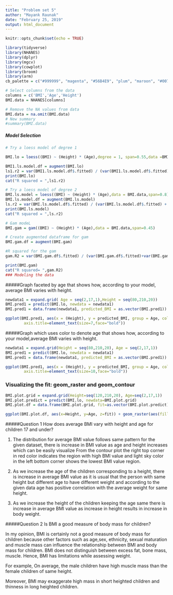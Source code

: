 ---
title: "Problem set 5"
author: "Mayank Raunak"
date: "February 25, 2019"
output: html_document
---

```{r setup, include=FALSE}
knitr::opts_chunk$set(echo = TRUE)
```


```{r,results='hide',warning=FALSE,message=FALSE,echo=F}
library(tidyverse)
library(NHANES)
library(dplyr)
library(mgcv)
library(cowplot)
library(broom)
library(arm)
cb_palette = c("#999999", "magenta", "#56B4E9", "plum", "maroon", "#0072B2", "sienna", "#CC79A7", 'lightsalmon', "orchid", "sky blue","black","cyan","coral4","navy","purple")
```
```{r,echo=F,warning=F,message=F}
# Select columns from the data
columns = c('BMI','Age','Height')
BMI.data = NHANES[columns]

# Remove the NA values from data
BMI.data = na.omit(BMI.data)
# New summary
#summary(BMI.data)

```




##### Model Selection

```{r,warning=F,message=F}
# Try a loess model of degree 1

BMI.lo = loess((BMI) ~ (Height) * (Age),degree = 1, span=0.55,data =BMI.data,family = "symmetric", normalize = FALSE)
```


```{r,echo=F,warning=F,message=F,results='hide'}
BMI1.ls.model.df = augment(BMI.lo)
ls1.r2 = var(BMI1.ls.model.df$.fitted) / (var(BMI1.ls.model.df$.fitted) + var(BMI1.ls.model.df$.resid))
print(BMI.lo)
cat("R squared = ",ls1.r2)
```
```{r,echo=F,warning=F,message=F,results='hide'}
# Try a loess model of degree 2
BMI.ls.model = loess((BMI) ~ (Height) * (Age),data = BMI.data,span=0.8)
BMI.ls.model.df = augment(BMI.ls.model)
ls.r2 = var(BMI.ls.model.df$.fitted) / (var(BMI.ls.model.df$.fitted) + var(BMI.ls.model.df$.resid))
print(BMI.ls.model)
cat("R squared = ",ls.r2)
```

```{r,echo=F,warning=F,message=F,results='hide'}
# Gam modeL
BMI.gam = gam((BMI) ~ (Height) * (Age),data = BMI.data,span=0.45)

# Create augmented dataframe for gam
BMI.gam.df = augment(BMI.gam)

#R squared for the gam
gam.R2 = var(BMI.gam.df$.fitted) / (var(BMI.gam.df$.fitted)+var(BMI.gam.df$.resid))

print(BMI.gam)
cat("R squared= ",gam.R2)
### Modeling the data

```




#####Graph faceted by age that shows how, according to your model, average BMI varies with height.
```{r,message=F,warning=F,echo=F}
newdata1 = expand.grid( Age = seq(2,17,1),Height = seq(80,210,20))
BMI.pred1 = predict(BMI.lo, newdata = newdata1)
BMI.pred1 = data.frame(newdata1, predicted_BMI = as.vector(BMI.pred1))

ggplot(BMI.pred1, aes(x = (Height), y = predicted_BMI, group = Age, color = factor(Age))) +geom_point()+geom_line()+ facet_wrap(~Age,ncol = 4) + scale_color_manual(values = cb_palette) + labs(color = "Age")+theme(axis.text=element_text(size=7),
        axis.title=element_text(size=7,face="bold"))

```

#####Graph  which  uses color  to  denote  age  that  shows  how,  according  to  your  model,average  BMI  varies  with height.
```{r,message=F,warning=F,echo=F}
newdata1 = expand.grid(Height = seq(80,210,20), Age = seq(2,17,1))
BMI.pred1 = predict(BMI.lo, newdata = newdata1)
BMI.pred1 = data.frame(newdata1, predicted_BMI = as.vector(BMI.pred1))

ggplot(BMI.pred1, aes(x = (Height), y = predicted_BMI, group = Age, color = factor(Age))) +geom_point()+geom_line()+ scale_color_manual(values = cb_palette) + labs(color = "Age")+theme(axis.text=element_text(size=10),
        axis.title=element_text(size=10,face="bold"))

```

### Visualizing the fit: geom_raster and geom_contour
```{r,warning=F,message=F,echo=F}

BMI.plot.grid = expand.grid(Height=seq(120,210,20), Age=seq(2,17,1))
BMI.plot.predict = predict(BMI.lo, newdata=BMI.plot.grid)
BMI.plot.df = data.frame(BMI.plot.grid, fit=as.vector(BMI.plot.predict))
```


```{r,warning=F,message=F,echo=F}
ggplot(BMI.plot.df, aes(x=Height, y=Age, z=fit)) + geom_raster(aes(fill=fit)) + coord_fixed() + scale_fill_distiller(palette="RdYlBu")+geom_contour()
```

#####Question 1
How does average BMI vary with height and age for children 17 and under?


1. The distribution for average BMI value follows same pattern for the given dataset, there is increase in BMI value    as age and height increases which can be easily visualize From the contour plot the right top corner in red color    indicates the region with high BMI value and light sky color in the left bottom corner shows the lowest BMI value    region.

2. As we increase the age of the children corresponding to a height, there is increase in average BMI value as it is    usual that the person with same height but different age to have different weight and according to the given         data age has positive correlation with the average weight for same height.

3. As we increase the height of the children keeping the age same there is increase in average BMI value as increase    in height results in increase in body weight.


#####Question 2
Is BMI a good measure of body mass for children?

In my opinion, BMI is certainly not a good measure of body mass for children because other factors such as age,sex, ethnicity, sexual maturation and muscle mass can influence the relationship between BMI and body mass for children. BMI does not distinguish between excess fat, bone mass, muscle. Hence, BMI has limitations while assessing weight.

For example, On average, the male children have high muscle mass than the female children of same height.

Moreover, BMI may exaggerate high mass in short heighted children and thinness in long heighted children.


